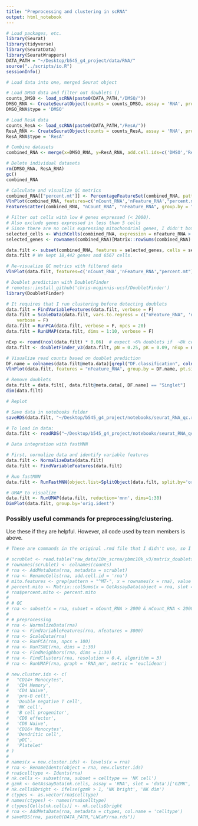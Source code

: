 ```yaml
---
title: "Preprocessing and clustering in scRNA"
output: html_notebook
---
```


```r
# Load packages, etc.
library(Seurat)
library(tidyverse)
library(SeuratData)
library(SeuratWrappers)
DATA_PATH = "~/Desktop/b545_g4_project/data/RNA/"
source("../scripts/io.R")
sessionInfo()
```


```r
# Load data into one, merged Seurat object

# Load DMSO data and filter out doublets ()
counts_DMSO <- load_scRNA(paste0(DATA_PATH,"/DMSO/"))
DMSO_RNA <- CreateSeuratObject(counts = counts_DMSO, assay = 'RNA', project = 'DMSO_1')
DMSO_RNA$type = 'DMSO'

# Load ResA data
counts_ResA <- load_scRNA(paste0(DATA_PATH,"/ResA/"))
ResA_RNA <- CreateSeuratObject(counts = counts_ResA, assay = 'RNA', project = "ResA_1'")
ResA_RNA$type = 'ResA'

# Combine datasets
combined_RNA <- merge(x=DMSO_RNA, y=ResA_RNA, add.cell.ids=c('DMSO','ResA'))

# Delete individual datasets
rm(DMSO_RNA, ResA_RNA)
gc()
combined_RNA
```


```r
# Calculate and visualize QC metrics
combined_RNA[["percent.mt"]] <- PercentageFeatureSet(combined_RNA, pattern = "^MT-")
VlnPlot(combined_RNA, features=c('nCount_RNA','nFeature_RNA',"percent.mt"), ncol=3, group.by='type')
FeatureScatter(combined_RNA, "nCount_RNA", "nFeature_RNA", group.by = "orig.ident", pt.size = 0.5)
```


```r
# Filter out cells with low # genes expressed (< 2000).
# Also exclude genes expressed in less than 5 cells
# Since there are no cells expressing mitochondrial genes, I didn't bother to filter those out
selected_cells <- WhichCells(combined_RNA, expression = nFeature_RNA > 2000)
selected_genes <- rownames(combined_RNA)[Matrix::rowSums(combined_RNA) > 4]

data.filt <- subset(combined_RNA, features = selected_genes, cells = selected_cells)
data.filt # We kept 18,442 genes and 6567 cells.

# Re-visualize QC metrics with filtered data
VlnPlot(data.filt, features=c('nCount_RNA','nFeature_RNA',"percent.mt"), ncol=3, group.by='type')
```


```r
# Doublet prediction with DoubletFinder
# remotes::install_github('chris-mcginnis-ucsf/DoubletFinder')
library(DoubletFinder)

# It requires that I run clustering before detecting doublets
data.filt = FindVariableFeatures(data.filt, verbose = F)
data.filt = ScaleData(data.filt, vars.to.regress = c("nFeature_RNA", 'nCount_RNA'),
    verbose = F)
data.filt = RunPCA(data.filt, verbose = F, npcs = 20)
data.filt = RunUMAP(data.filt, dims = 1:10, verbose = F)

nExp <- round(ncol(data.filt) * 0.06)  # expect ~6% doublets if  ~8k cells were loaded per sample
data.filt <- doubletFinder_v3(data.filt, pN = 0.25, pK = 0.09, nExp = nExp, PCs = 1:10, sct=T)

# Visualize read counts based on doublet prediction
DF.name = colnames(data.filt@meta.data)[grepl("DF.classification", colnames(data.filt@meta.data))]
VlnPlot(data.filt, features = "nFeature_RNA", group.by = DF.name, pt.size = 0.1)

# Remove doublets
data.filt = data.filt[, data.filt@meta.data[, DF.name] == "Singlet"]
dim(data.filt)
```


```r
# Replot
```


```r
# Save data in notebooks folder
saveRDS(data.filt, "~/Desktop/b545_g4_project/notebooks/seurat_RNA_qc.rds")
```

```r
# To load in data: 
data.filt <- readRDS("~/Desktop/b545_g4_project/notebooks/seurat_RNA_qc.rds")
```


```r
# Data integration with fastMNN

# First, normalize data and identify variable features
data.filt <- NormalizeData(data.filt)
data.filt <- FindVariableFeatures(data.filt)

# Run fastMNN
data.filt <- RunFastMNN(object.list=SplitObject(data.filt, split.by='orig.ident'))

# UMAP to visualize
data.filt <- RunUMAP(data.filt, reduction='mnn', dims=1:30)
DimPlot(data.filt, group.by='orig.ident')
```

### Possibly useful commands for preprocessing/clustering.

Use these if they are helpful. However, all code used by team members is above.
```r
# These are commands in the original .rmd file that I didn't use, so I left them here just in case.

# scrublet <- read.table("raw_data/10x_scrna/pbmc10k_v3/matrix_doublets.tsv", sep = "\t", col.names = c('observed', 'simulated'))
# rownames(scrublet) <- colnames(counts)
# rna <- AddMetaData(rna, metadata = scrublet)
# rna <- RenameCells(rna, add.cell.id = 'rna')
# mito.features <- grep(pattern = "^MT-", x = rownames(x = rna), value = TRUE)
# percent.mito <- Matrix::colSums(x = GetAssayData(object = rna, slot = 'counts')[mito.features, ]) / Matrix::colSums(x = GetAssayData(object = rna, slot = 'counts'))
# rna$percent.mito <- percent.mito
# 
# # QC
# rna <- subset(x = rna, subset = nCount_RNA > 2000 & nCount_RNA < 20000 & percent.mito < 0.2)
# 
# # preprocessing
# rna <- NormalizeData(rna)
# rna <- FindVariableFeatures(rna, nfeatures = 3000)
# rna <- ScaleData(rna)
# rna <- RunPCA(rna, npcs = 100)
# rna <- RunTSNE(rna, dims = 1:30)
# rna <- FindNeighbors(rna, dims = 1:30)
# rna <- FindClusters(rna, resolution = 0.4, algorithm = 3)
# rna <- RunUMAP(rna, graph = 'RNA_nn', metric = 'euclidean')

# new.cluster.ids <- c(
#   "CD14+ Monocytes",
#   'CD4 Memory',
#   'CD4 Naive',
#   'pre-B cell',
#   'Double negative T cell',
#   'NK cell',
#   'B cell progenitor',
#   'CD8 effector',
#   'CD8 Naive',
#   'CD16+ Monocytes',
#   'Dendritic cell', 
#   'pDC',
#   'Platelet'
# )
# 
# names(x = new.cluster.ids) <- levels(x = rna)
# rna <- RenameIdents(object = rna, new.cluster.ids)
# rna$celltype <- Idents(rna)
# nk.cells <- subset(rna, subset = celltype == 'NK cell')
# gzmk <- GetAssayData(nk.cells, assay = 'RNA', slot = 'data')['GZMK', ]
# nk.cells$bright <- ifelse(gzmk > 1, 'NK bright', 'NK dim')
# ctypes <- as.vector(rna$celltype)
# names(ctypes) <- names(rna$celltype)
# ctypes[Cells(nk.cells)] <- nk.cells$bright
# rna <- AddMetaData(rna, metadata = ctypes, col.name = 'celltype')
# saveRDS(rna, paste0(DATA_PATH,"LNCaP/rna.rds"))
```

